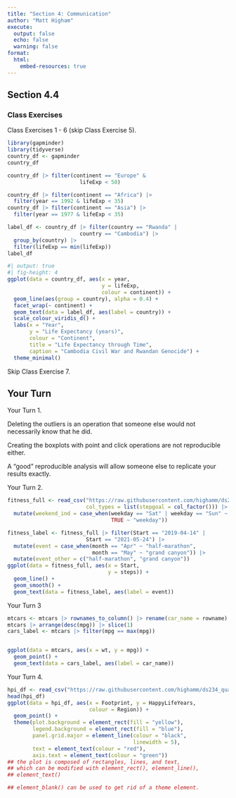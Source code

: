 ```yaml
---
title: "Section 4: Communication"
author: "Matt Higham"
execute: 
  output: false
  echo: false
  warning: false
format: 
  html:
    embed-resources: true
---
```


## Section 4.4

### Class Exercises

Class Exercises 1 - 6 (skip Class Exercise 5).

```r
library(gapminder)
library(tidyverse)
country_df <- gapminder
country_df 

country_df |> filter(continent == "Europe" &
                       lifeExp < 50)

country_df |> filter(continent == "Africa") |>
  filter(year == 1992 & lifeExp < 35)
country_df |> filter(continent == "Asia") |>
  filter(year == 1977 & lifeExp < 35)

label_df <- country_df |> filter(country == "Rwanda" |
                       country == "Cambodia") |>
  group_by(country) |>
  filter(lifeExp == min(lifeExp))
label_df
```

```r
#| output: true
#| fig-height: 4
ggplot(data = country_df, aes(x = year,
                              y = lifeExp,
                              colour = continent)) +
  geom_line(aes(group = country), alpha = 0.4) +
  facet_wrap(~ continent) +
  geom_text(data = label_df, aes(label = country)) +
  scale_colour_viridis_d() +
  labs(x = "Year",
       y = "Life Expectancy (years)",
       colour = "Continent",
       title = "Life Expectancy through Time",
       caption = "Cambodia Civil War and Rwandan Genocide") +
  theme_minimal()
```

Skip Class Exercise 7.


## Your Turn

Your Turn 1.

Deleting the outliers is an operation that someone else would not necessarily know that he did.

Creating the boxplots with point and click operations are not reproducible either.

A "good" reproducible analysis will allow someone else to replicate your results exactly.

Your Turn 2.

```r
fitness_full <- read_csv("https://raw.githubusercontent.com/highamm/ds234_quarto/main/data_online/higham_fitness_clean.csv",
                         col_types = list(stepgoal = col_factor())) |>
  mutate(weekend_ind = case_when(weekday == "Sat" | weekday == "Sun" ~ "weekend",
                                 TRUE ~ "weekday"))
```

```r
fitness_label <- fitness_full |> filter(Start == "2019-04-14" |
                         Start == "2021-05-24") |>
  mutate(event = case_when(month == "Apr" ~ "half-marathon",
                           month == "May" ~ "grand canyon")) |>
  mutate(event_other = c("half-marathon", "grand canyon"))
ggplot(data = fitness_full, aes(x = Start,
                                y = steps)) +
  geom_line() +
  geom_smooth() +
  geom_text(data = fitness_label, aes(label = event))
```

Your Turn 3

```r
mtcars <- mtcars |> rownames_to_column() |> rename(car_name = rowname)
mtcars |> arrange(desc(mpg)) |> slice(1)
cars_label <- mtcars |> filter(mpg == max(mpg))


ggplot(data = mtcars, aes(x = wt, y = mpg)) +
  geom_point() +
  geom_text(data = cars_label, aes(label = car_name))
```

Your Turn 4.

```r
hpi_df <- read_csv("https://raw.githubusercontent.com/highamm/ds234_quarto/main/data_online/hpi-tidy.csv")
head(hpi_df)
ggplot(data = hpi_df, aes(x = Footprint, y = HappyLifeYears,
                          colour = Region)) +
  geom_point() +
  theme(plot.background = element_rect(fill = "yellow"),
        legend.background = element_rect(fill = "blue"),
        panel.grid.major = element_line(colour = "black",
                                        linewidth = 5),
        text = element_text(colour = "red"),
        axis.text = element_text(colour = "green"))
## the plot is composed of rectangles, lines, and text, 
## which can be modified with element_rect(), element_line(),
## element_text()

## element_blank() can be used to get rid of a theme element.
```